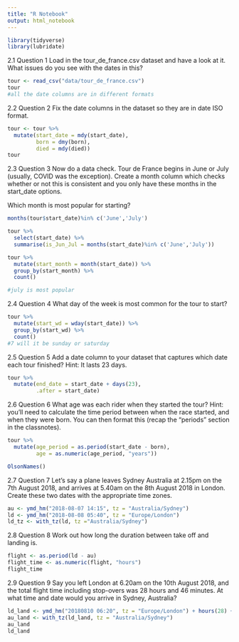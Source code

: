 ```yaml
---
title: "R Notebook"
output: html_notebook
---
```


```r
library(tidyverse)
library(lubridate)
```
2.1 Question 1
Load in the tour_de_france.csv dataset and have a look at it. What issues do you see with the dates in this?
```r
tour <- read_csv("data/tour_de_france.csv")
tour
#all the date columns are in different formats 
```



2.2 Question 2
Fix the date columns in the dataset so they are in date ISO format.
```r
tour <- tour %>% 
  mutate(start_date = mdy(start_date),
         born = dmy(born),
         died = mdy(died))
tour

```



2.3 Question 3
Now do a data check. Tour de France begins in June or July (usually, COVID was the exception). Create a month column which checks whether or not this is consistent and you only have these months in the start_date options.

Which month is most popular for starting?
```r

months(tour$start_date)%in% c('June','July')

tour %>% 
  select(start_date) %>% 
  summarise(is_Jun_Jul = months(start_date)%in% c('June','July'))

tour %>% 
  mutate(start_month = month(start_date)) %>% 
  group_by(start_month) %>% 
  count()

#july is most popular 
```



2.4 Question 4
What day of the week is most common for the tour to start?
```r
tour %>% 
  mutate(start_wd = wday(start_date)) %>% 
  group_by(start_wd) %>% 
  count()
#7 will it be sunday or saturday
```



2.5 Question 5
Add a date column to your dataset that captures which date each tour finished? Hint: It lasts 23 days.
```r
tour %>% 
  mutate(end_date = start_date + days(23),
         .after = start_date)
```



2.6 Question 6
What age was each rider when they started the tour? Hint: you’ll need to calculate the time period between when the race started, and when they were born. You can then format this (recap the “periods” section in the classnotes).
```r
tour %>% 
  mutate(age_period = as.period(start_date - born),
         age = as.numeric(age_period, "years"))
```

```r
OlsonNames()
```


2.7 Question 7
Let’s say a plane leaves Sydney Australia at 2.15pm on the 7th August 2018, and arrives at 5.40am on the 8th August 2018 in London. Create these two dates with the appropriate time zones.
```r
au <- ymd_hm("2018-08-07 14:15", tz = "Australia/Sydney")
ld <- ymd_hm("2018-08-08 05:40", tz = "Europe/London")
ld_tz <- with_tz(ld, tz ="Australia/Sydney")
```



2.8 Question 8
Work out how long the duration between take off and landing is.
```r
flight <- as.period(ld - au)
flight_time <- as.numeric(flight, "hours")
flight_time
```



2.9 Question 9
Say you left London at 6.20am on the 10th August 2018, and the total flight time including stop-overs was 28 hours and 46 minutes. At what time and date would you arrive in Sydney, Australia?
```r
ld_land <- ymd_hm("20180810 06:20", tz = "Europe/London") + hours(28) + minutes(46)
au_land <- with_tz(ld_land, tz = "Australia/Sydney")
au_land
ld_land
```

